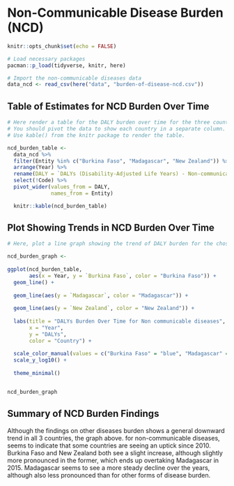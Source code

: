 # Non-Communicable Disease Burden (NCD)

```r
knitr::opts_chunk$set(echo = FALSE)
```

```r
# Load necessary packages
pacman::p_load(tidyverse, knitr, here)

# Import the non-communicable diseases data
data_ncd <- read_csv(here("data", "burden-of-disease-ncd.csv"))
```

## Table of Estimates for NCD Burden Over Time

```r
# Here render a table for the DALY burden over time for the three countries 
# You should pivot the data to show each country in a separate column.
# Use kable() from the knitr package to render the table.

ncd_burden_table <- 
  data_ncd %>% 
  filter(Entity %in% c("Burkina Faso", "Madagascar", "New Zealand")) %>%
  arrange(Year) %>% 
  rename(DALY = `DALYs (Disability-Adjusted Life Years) - Non-communicable diseases - Sex: Both - Age: Age-standardized (Rate)`) %>% 
  select(!Code) %>% 
  pivot_wider(values_from = DALY, 
              names_from = Entity)

  knitr::kable(ncd_burden_table)


```

## Plot Showing Trends in NCD Burden Over Time 

```r
# Here, plot a line graph showing the trend of DALY burden for the chosen countries over time. You can use ggplot2 to create this plot. Each country's line should be a different color.

ncd_burden_graph <-
  
ggplot(ncd_burden_table, 
       aes(x = Year, y = `Burkina Faso`, color = "Burkina Faso")) +
  geom_line() +
  
  geom_line(aes(y = `Madagascar`, color = "Madagascar")) +
  
  geom_line(aes(y = `New Zealand`, color = "New Zealand")) +
  
  labs(title = "DALYs Burden Over Time for Non communicable diseases",
       x = "Year",
       y = "DALYs",
       color = "Country") +
  
  scale_color_manual(values = c("Burkina Faso" = "blue", "Madagascar" = "green", "New Zealand" = "red")) +
  scale_y_log10() +
  
  theme_minimal()


ncd_burden_graph


```

## Summary of NCD Burden Findings

Although the findings on other diseases burden shows a general downward trend in all 3 countries, the graph above. for non-communicable diseases, seems to indicate that some countries are seeing an uptick since 2010. Burkina Faso and New Zealand both see a slight increase, although slightly more pronounced in the former, which ends up overtaking Madagascar in 2015. Madagascar seems to see a more steady decline over the years, although also less pronounced than for other forms of disease burden.


